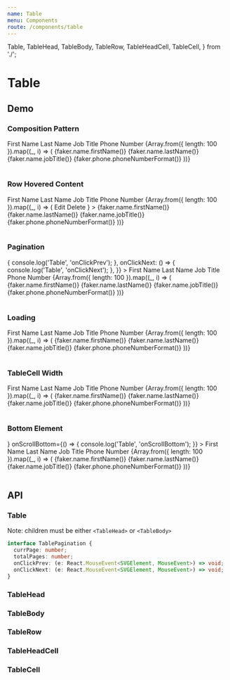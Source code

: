 ```yaml
---
name: Table
menu: Components
route: /components/table
---
```




  Table,
  TableHead,
  TableBody,
  TableRow,
  TableHeadCell,
  TableCell,
} from './';

# Table

## Demo

### Composition Pattern

<Playground>
  <Table>
    <TableHead>
      <TableRow>
        <TableHeadCell>First Name</TableHeadCell>
        <TableHeadCell>Last Name</TableHeadCell>
        <TableHeadCell>Job Title</TableHeadCell>
        <TableHeadCell>Phone Number</TableHeadCell>
      </TableRow>
    </TableHead>
    <TableBody>
      {Array.from({ length: 100 }).map((_, i) => (
        <TableRow key={i}>
          <TableCell>{faker.name.firstName()}</TableCell>
          <TableCell>{faker.name.lastName()}</TableCell>
          <TableCell>{faker.name.jobTitle()}</TableCell>
          <TableCell>{faker.phone.phoneNumberFormat()}</TableCell>
        </TableRow>
      ))}
    </TableBody>
  </Table>
</Playground>

### Row Hovered Content

<Playground>
  <Table>
    <TableHead>
      <TableRow>
        <TableHeadCell>First Name</TableHeadCell>
        <TableHeadCell>Last Name</TableHeadCell>
        <TableHeadCell>Job Title</TableHeadCell>
        <TableHeadCell>Phone Number</TableHeadCell>
      </TableRow>
    </TableHead>
    <TableBody>
      {Array.from({ length: 100 }).map((_, i) => (
        <TableRow
          key={i}
          hoveredContent={
            <div>
              <span style={{ color: 'green', marginRight: 10 }}>Edit</span>
              <span style={{ color: 'red' }}>Delete</span>
            </div>
          }
        >
          <TableCell>{faker.name.firstName()}</TableCell>
          <TableCell>{faker.name.lastName()}</TableCell>
          <TableCell>{faker.name.jobTitle()}</TableCell>
          <TableCell>{faker.phone.phoneNumberFormat()}</TableCell>
        </TableRow>
      ))}
    </TableBody>
  </Table>
</Playground>

### Pagination

<Playground>
  <Table
    pagination={{
      currPage: 1,
      totalPages: 20,
      onClickPrev: () => {
        console.log('Table', 'onClickPrev');
      },
      onClickNext: () => {
        console.log('Table', 'onClickNext');
      },
    }}
  >
    <TableHead>
      <TableRow>
        <TableHeadCell>First Name</TableHeadCell>
        <TableHeadCell>Last Name</TableHeadCell>
        <TableHeadCell>Job Title</TableHeadCell>
        <TableHeadCell>Phone Number</TableHeadCell>
      </TableRow>
    </TableHead>
    <TableBody>
      {Array.from({ length: 100 }).map((_, i) => (
        <TableRow key={i}>
          <TableCell>{faker.name.firstName()}</TableCell>
          <TableCell>{faker.name.lastName()}</TableCell>
          <TableCell>{faker.name.jobTitle()}</TableCell>
          <TableCell>{faker.phone.phoneNumberFormat()}</TableCell>
        </TableRow>
      ))}
    </TableBody>
  </Table>
</Playground>

### Loading

<Playground>
  <Table>
    <TableHead>
      <TableRow>
        <TableHeadCell>First Name</TableHeadCell>
        <TableHeadCell>Last Name</TableHeadCell>
        <TableHeadCell>Job Title</TableHeadCell>
        <TableHeadCell>Phone Number</TableHeadCell>
      </TableRow>
    </TableHead>
    <TableBody loader={MusicLoader}>
      {Array.from({ length: 100 }).map((_, i) => (
        <TableRow key={i}>
          <TableCell>{faker.name.firstName()}</TableCell>
          <TableCell>{faker.name.lastName()}</TableCell>
          <TableCell>{faker.name.jobTitle()}</TableCell>
          <TableCell>{faker.phone.phoneNumberFormat()}</TableCell>
        </TableRow>
      ))}
    </TableBody>
  </Table>
</Playground>

### TableCell Width

<Playground>
  <Table>
    <TableHead>
      <TableRow>
        <TableHeadCell>First Name</TableHeadCell>
        <TableHeadCell>Last Name</TableHeadCell>
        <TableHeadCell>Job Title</TableHeadCell>
        <TableHeadCell>Phone Number</TableHeadCell>
      </TableRow>
    </TableHead>
    <TableBody>
      {Array.from({ length: 100 }).map((_, i) => (
        <TableRow key={i}>
          <TableCell width={100}>{faker.name.firstName()}</TableCell>
          <TableCell width={100}>{faker.name.lastName()}</TableCell>
          <TableCell>{faker.name.jobTitle()}</TableCell>
          <TableCell>{faker.phone.phoneNumberFormat()}</TableCell>
        </TableRow>
      ))}
    </TableBody>
  </Table>
</Playground>

### Bottom Element

<Playground>
  <Table
    bottomElement={<FadingLoader size="small" />}
    onScrollBottom={() => {
      console.log('Table', 'onScrollBottom');
    }}
  >
    <TableHead>
      <TableRow>
        <TableHeadCell>First Name</TableHeadCell>
        <TableHeadCell>Last Name</TableHeadCell>
        <TableHeadCell>Job Title</TableHeadCell>
        <TableHeadCell>Phone Number</TableHeadCell>
      </TableRow>
    </TableHead>
    <TableBody>
      {Array.from({ length: 100 }).map((_, i) => (
        <TableRow key={i}>
          <TableCell>{faker.name.firstName()}</TableCell>
          <TableCell>{faker.name.lastName()}</TableCell>
          <TableCell>{faker.name.jobTitle()}</TableCell>
          <TableCell>{faker.phone.phoneNumberFormat()}</TableCell>
        </TableRow>
      ))}
    </TableBody>
  </Table>
</Playground>

## API

### Table

<Props of={Table} />

Note: children must be either `<TableHead>` or `<TableBody>`

```ts
interface TablePagination {
  currPage: number;
  totalPages: number;
  onClickPrev: (e: React.MouseEvent<SVGElement, MouseEvent>) => void;
  onClickNext: (e: React.MouseEvent<SVGElement, MouseEvent>) => void;
}
```

### TableHead

<Props of={TableHead} />

### TableBody

<Props of={TableBody} />

### TableRow

<Props of={TableRow} />

### TableHeadCell

<Props of={TableHeadCell} />

### TableCell

<Props of={TableCell} />
